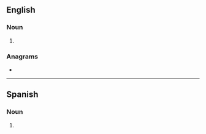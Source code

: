 {{also|débutantes|debûtantes}}
==English==

===Noun===
{{head|en|noun plural form}}

# {{plural of|debutante|lang=en}}

===Anagrams===
* {{anagrams|en|a=abdeensttu|subdentate}}

----

==Spanish==

===Noun===
{{head|es|noun form}}

# {{plural of|debutante|lang=es}}